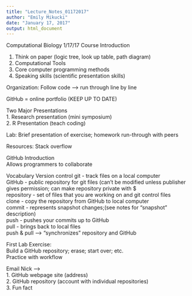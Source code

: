 ```yaml
---
title: "Lecture_Notes_01172017"
author: "Emily Mikucki"
date: "January 17, 2017"
output: html_document
---
```


Computational Biology
1/17/17
Course Introduction

1. Think on paper (logic tree, look up table, path diagram)
2. Computational Tools
3. Core computer programming methods 
4. Speaking skills (scientific presentation skills)

Organization:
Follow code --> run through line by line

GitHub = online portfolio (KEEP UP TO DATE)

Two Major Presentations   
1. Research presentation (mini symposium)   
2. R Presentation (teach coding)


Lab:
Brief presentation of exercise; homework run-through with peers

Resources:
Stack overflow


GitHub Introduction   
Allows programmers to collaborate 

Vocabulary 
Version control 
git - track files on a local computer    
GitHub - public repository for git files (can't be modified unless publisher gives permission; can make repository private with $   
repository - set of files that you are working on and git control files    
clone - copy the repository from GitHub to local computer    
commit - represents snapshot changes;(see notes for "snapshot" description)   
push - pushes your commits up to GitHub   
pull - brings back to local files   
push & pull --> "synchronizes" repository and GitHub    


First Lab Exercise:   
Build a GitHub repository; erase; start over; etc.    
Practice with workflow    

Email Nick -->    
1. GitHub webpage site (address)   
2. GitHub repository (account with individual repositories)    
3. Fun fact   

